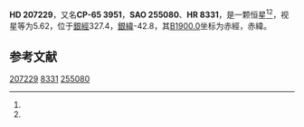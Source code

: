 {{Starbox begin
| name = HD 207229
}}
{{Starbox observe
| epoch = [[J2000.0|J2000.0]]
| constell = {{星座名待查}}<ref name=SIMBAD>{{cite web
 | url=http://simbad.u-strasbg.fr/simbad/sim-id?Ident=HR+8331
 | title =Pulsating variable Star
 | publisher=Centre de Données astronomiques de Strasbourg
 | work=SIMBAD
 | accessdate=2012-07-13}}</ref><ref name=DATA>{{cite web
 | url=http://vizier.u-strasbg.fr/viz-bin/VizieR-5?-out.add=.&-source=5050&-corr=PK=HR&-out.max=9999&HR=8331
 | title=VizieR Detailed Page
 | accessdate=2012-07-13
 | archive-date=2016-03-04
 | archive-url=https://web.archive.org/web/20160304213744/http://vizier.u-strasbg.fr/viz-bin/VizieR-5?-out.add=.&-source=5050&-corr=PK=HR&-out.max=9999&HR=8331
 | dead-url=no
 }}</ref>
| 星官 = 
| ra = {{RA|21|50|0.1}}<ref name=SIMBAD /><ref name=DATA />
| dec = {{DEC|-64|42|45}}<ref name=SIMBAD /><ref name=DATA />
| appmag_v = 5.62<ref name=SIMBAD /><ref name=DATA />
}}
{{Starbox character
| class = K0III<ref name=SIMBAD /><ref name=DATA />
| b-v = 1.02<ref name=SIMBAD /><ref name=DATA />
| u-b = 0.83<ref name=SIMBAD /><ref name=DATA />
| r-i = <ref name=SIMBAD /><ref name=DATA />
| variable = 
}}
{{Starbox astrometry
| radial_v = 0.83
| prop_mo_ra = -1
| parallax = 
| p_error = 
}}
{{Starbox catalog
| names =CP-65 3951，[[SAO星表|SAO]] 255080，[[HD星表|HD]] 207229，[[HR星表|HR]] 8331}}
{{Starbox reference |Simbad=HR+8331}}
{{Starbox end}}

'''HD 207229'''，又名'''CP-65 3951'''，'''SAO 255080'''、'''HR 8331'''，是一颗恒星<ref name=SIMBAD /><ref name=DATA />，视星等为5.62，位于[[銀道座標系|銀經]]327.4，[[銀道座標系|銀緯]]-42.8，其[[B1900.0|B1900.0]]坐标为赤經{{RA|21|42|15}}，赤緯{{DEC|-65|-42.8|34}}。

== 参考文献 ==
{{reflist}}

{{star-stub}}

[[Category:HD和HDE天體|207229]]
[[Category:HR天體|8331]]
[[Category:SAO天體|255080]]